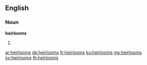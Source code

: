 ==English==

===Noun===
'''heirlooms'''

# {{plural of|heirloom}}

[[ar:heirlooms]]
[[de:heirlooms]]
[[fr:heirlooms]]
[[ku:heirlooms]]
[[my:heirlooms]]
[[sv:heirlooms]]
[[th:heirlooms]]